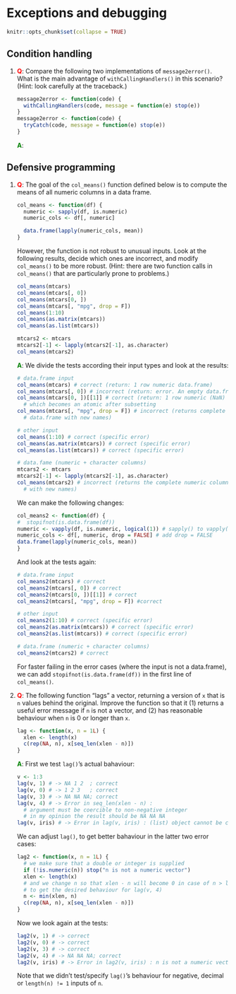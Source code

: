 # Exceptions and debugging

```r
knitr::opts_chunk$set(collapse = TRUE)
```

## Condition handling

1.  __<span style="color:red">Q</span>__: Compare the following two implementations of `message2error()`. What is the
    main advantage of `withCallingHandlers()` in this scenario? (Hint: look
    carefully at the traceback.)

    ```r
    message2error <- function(code) {
      withCallingHandlers(code, message = function(e) stop(e))
    }
    message2error <- function(code) {
      tryCatch(code, message = function(e) stop(e))
    }
    ```
    
    __<span style="color:green">A</span>__: 

## Defensive programming

1.  __<span style="color:red">Q</span>__: The goal of the `col_means()` function defined below is to compute the means
    of all numeric columns in a data frame.

    ```r
    col_means <- function(df) {
      numeric <- sapply(df, is.numeric)
      numeric_cols <- df[, numeric]

      data.frame(lapply(numeric_cols, mean))
    }
    ```

    However, the function is not robust to unusual inputs. Look at
    the following results, decide which ones are incorrect, and modify
    `col_means()` to be more robust. (Hint: there are two function calls
    in `col_means()` that are particularly prone to problems.)

    ```r
    col_means(mtcars)
    col_means(mtcars[, 0])
    col_means(mtcars[0, ])
    col_means(mtcars[, "mpg", drop = F])
    col_means(1:10)
    col_means(as.matrix(mtcars))
    col_means(as.list(mtcars))

    mtcars2 <- mtcars
    mtcars2[-1] <- lapply(mtcars2[-1], as.character)
    col_means(mtcars2)
    ```
    
    __<span style="color:green">A</span>__: We divide the tests according their input types and      look at the results:
    
    ```r
    # data.frame input
    col_means(mtcars) # correct (return: 1 row numeric data.frame)
    col_means(mtcars[, 0]) # incorrect (return: error. An empty data.frame would be better)
    col_means(mtcars[0, ])[[1]] # correct (return: 1 row numeric (NaN) data.frame, 
      # which becomes an atomic after subsetting
    col_means(mtcars[, "mpg", drop = F]) # incorrect (returns complete the numeric column as a 
      # data.frame with new names)
    
    # other input
    col_means(1:10) # correct (specific error)
    col_means(as.matrix(mtcars)) # correct (specific error)
    col_means(as.list(mtcars)) # correct (specific error)
    
    # data.fame (numeric + character columns)
    mtcars2 <- mtcars
    mtcars2[-1] <- lapply(mtcars2[-1], as.character)
    col_means(mtcars2) # incorrect (returns the complete numeric column as a data.frame
      # with new names)
    ```
    
    We can make the following changes:
    
    ```r
    col_means2 <- function(df) {
    #  stopifnot(is.data.frame(df))
    numeric <- vapply(df, is.numeric, logical(1)) # sapply() to vapply()
    numeric_cols <- df[, numeric, drop = FALSE] # add drop = FALSE
    data.frame(lapply(numeric_cols, mean))
    }
    ```
    
    And look at the tests again:

    ```r
    # data.frame input
    col_means2(mtcars) # correct
    col_means2(mtcars[, 0]) # correct
    col_means2(mtcars[0, ])[[1]] # correct
    col_means2(mtcars[, "mpg", drop = F]) #correct
    
    # other input
    col_means2(1:10) # correct (specific error)
    col_means2(as.matrix(mtcars)) # correct (specific error)
    col_means2(as.list(mtcars)) # correct (specific error)
    
    # data.frame (numeric + character columns)
    col_means2(mtcars2) # correct
    ```


    For faster failing in the error cases (where the input is not a data.frame), we can add
    `stopifnot(is.data.frame(df))` in the first line of `col_means()`.
    
2.  __<span style="color:red">Q</span>__: The following function "lags" a vector, returning a version of `x` that is `n`
    values behind the original. Improve the function so that it (1) returns a
    useful error message if `n` is not a vector, and (2) has reasonable behaviour
    when `n` is 0 or longer than `x`.

    ```r
    lag <- function(x, n = 1L) {
      xlen <- length(x)
      c(rep(NA, n), x[seq_len(xlen - n)])
    }
    ```
    
    __<span style="color:green">A</span>__: First we test `lag()`'s actual bahaviour:

    ```r
    v <- 1:3
    lag(v, 1) # -> NA 1 2  ; correct
    lag(v, 0) # -> 1 2 3   ; correct
    lag(v, 3) # -> NA NA NA; correct
    lag(v, 4) # -> Error in seq_len(xlen - n) : 
      # argument must be coercible to non-negative integer
      # in my opinion the result should be NA NA NA
    lag(v, iris) # -> Error in lag(v, iris) : (list) object cannot be coerced to type 'integer'
    ```
    
    We can adjust `lag()`, to get better bahaviour in the latter two error cases:

    ```r
    lag2 <- function(x, n = 1L) {
      # we make sure that a double or integer is supplied
      if (!is.numeric(n)) stop("n is not a numeric vector") 
      xlen <- length(x)
      # and we change n so that xlen - n will become 0 in case of n > length(x)
      # to get the desired behaviour for lag(v, 4)
      n <- min(xlen, n)
      c(rep(NA, n), x[seq_len(xlen - n)])
    }
    ```

    
    Now we look again at the tests:
    
    ```r
    lag2(v, 1) # -> correct
    lag2(v, 0) # -> correct
    lag2(v, 3) # -> correct
    lag2(v, 4) # -> NA NA NA; correct
    lag2(v, iris) # -> Error in lag2(v, iris) : n is not a numeric vector
    ```

    
    Note that we didn't test/specify `lag()`'s behaviour for negative, decimal or `length(n) != 1`     inputs of `n`.